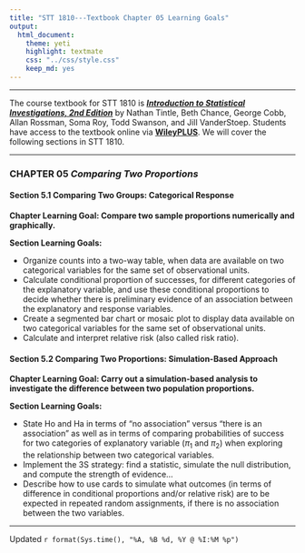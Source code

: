 ```yaml
---
title: "STT 1810---Textbook Chapter 05 Learning Goals"
output: 
  html_document: 
    theme: yeti
    highlight: textmate
    css: "../css/style.css"
    keep_md: yes
---
```


<hr>

The course textbook for STT 1810 is [***Introduction to Statistical Investigations, 2nd Edition***](http://www.isi-stats.com/isi/index2nd.html) by Nathan Tintle, Beth Chance, George Cobb, Allan Rossman, Soma Roy, Todd Swanson, and Jill VanderStoep. Students have access to the textbook online via [**WileyPLUS**](https://www.wileyplus.com/). We will cover the following sections in STT 1810.

<hr>

### CHAPTER 05 *Comparing Two Proportions*

#### **Section 5.1** Comparing Two Groups: Categorical Response

**Chapter Learning Goal: Compare two sample proportions numerically and graphically.**

**Section Learning Goals:**

* Organize counts into a two-way table, when data are available on two categorical variables for the same set of observational units.
* Calculate conditional proportion of successes, for different categories of the explanatory variable, and use these conditional proportions to decide whether there is preliminary evidence of an association between the explanatory and response variables.
* Create a segmented bar chart or mosaic plot to display data available on two categorical variables for the same set of observational units.
* Calculate and interpret relative risk (also called risk ratio).

#### **Section 5.2** Comparing Two Proportions: Simulation-Based Approach

**Chapter Learning Goal: Carry out a simulation-based analysis to investigate the difference between two population proportions.**

**Section Learning Goals:**

* State Ho and Ha in terms of “no association” versus “there is an association” as well as in terms of comparing probabilities of success for two categories of explanatory variable ($\pi_1$ and $\pi_2$) when exploring the relationship between two categorical variables.
* Implement the 3S strategy: find a statistic, simulate the null distribution, and compute the strength of evidence...
* Describe how to use cards to simulate what outcomes (in terms of difference in conditional proportions and/or relative risk) are to be expected in repeated random assignments, if there is no association between the two variables.

<hr>

Updated `r format(Sys.time(), "%A, %B %d, %Y @ %I:%M %p")`

